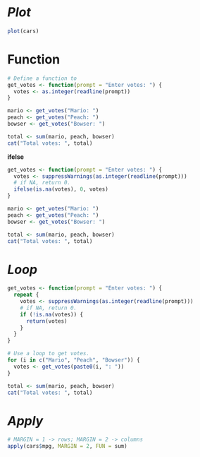 # *Plot*

```r
plot(cars)
```

# **Function**

```r
# Define a function to
get_votes <- function(prompt = "Enter votes: ") {
  votes <- as.integer(readline(prompt))
}

mario <- get_votes("Mario: ")
peach <- get_votes("Peach: ")
bowser <- get_votes("Bowser: ")

total <- sum(mario, peach, bowser)
cat("Total votes: ", total)
```

**ifelse**

```r
get_votes <- function(prompt = "Enter votes: ") {
  votes <- suppressWarnings(as.integer(readline(prompt)))
  # if NA, return 0.
  ifelse(is.na(votes), 0, votes)
}

mario <- get_votes("Mario: ")
peach <- get_votes("Peach: ")
bowser <- get_votes("Bowser: ")

total <- sum(mario, peach, bowser)
cat("Total votes: ", total)
```

# ***Loop***

```r
get_votes <- function(prompt = "Enter votes: ") {
  repeat {
    votes <- suppressWarnings(as.integer(readline(prompt)))
    # if NA, return 0.
    if (!is.na(votes)) {
      return(votes)
    }
  }
}

# Use a loop to get votes.
for (i in c("Mario", "Peach", "Bowser")) {
  votes <- get_votes(paste0(i, ": "))
}

total <- sum(mario, peach, bowser)
cat("Total votes: ", total)
```

# *Apply*

```r
# MARGIN = 1 -> rows; MARGIN = 2 -> columns
apply(cars$mpg, MARGIN = 2, FUN = sum)
```
